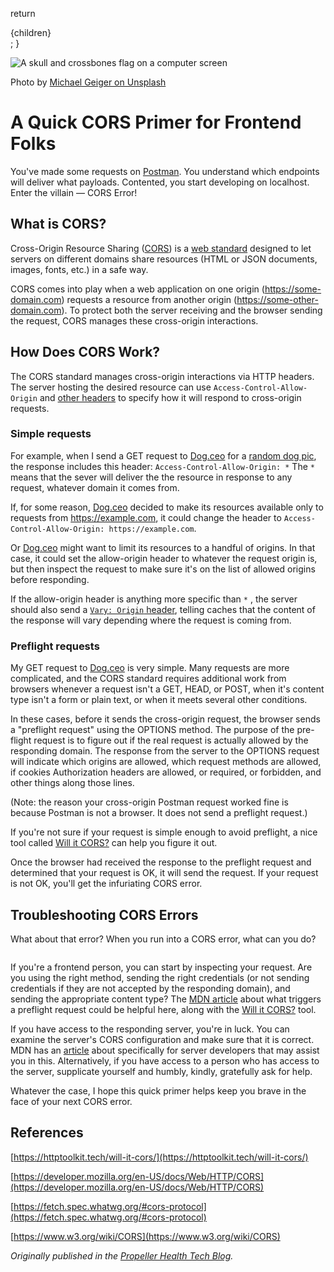 
  return <section>{children}</section>;
}

<Image
  src="/quick-cors-primer.jpeg"
  alt="A skull and crossbones flag on a computer screen"
  width={768}
  height={530}
  priority
/>

Photo by [Michael Geiger on Unsplash](https://unsplash.com/@jackson_893)

# A Quick CORS Primer for Frontend Folks

You've made some requests on [Postman](https://www.postman.com/). You understand which endpoints will deliver what payloads. Contented, you start developing on localhost. Enter the villain — CORS Error!

## What is CORS?

Cross-Origin Resource Sharing ([CORS](https://developer.mozilla.org/en-US/docs/Web/HTTP/CORS)) is a [web standard](https://www.w3.org/wiki/CORS) designed to let servers on different domains share resources (HTML or JSON documents, images, fonts, etc.) in a safe way.

CORS comes into play when a web application on one origin (https://some-domain.com) requests a resource from another origin (https://some-other-domain.com). To protect both the server receiving and the browser sending the request, CORS manages these cross-origin interactions.

## How Does CORS Work?

The CORS standard manages cross-origin interactions via HTTP headers. The server hosting the desired resource can use `Access-Control-Allow-Origin` and [other headers](https://developer.mozilla.org/en-US/docs/Web/HTTP/Headers#CORS) to specify how it will respond to cross-origin requests.

### Simple requests

For example, when I send a GET request to [Dog.ceo](http://dog.ceo) for a [random dog pic](https://dog.ceo/api/breeds/image/random), the response includes this header: `Access-Control-Allow-Origin: *` The `*` means that the sever will deliver the the resource in response to any request, whatever domain it comes from.

If, for some reason, [Dog.ceo](http://dog.ceo) decided to make its resources available only to requests from https://example.com, it could change the header to `Access-Control-Allow-Origin: https://example.com`.

Or [Dog.ceo](http://dog.ceo) might want to limit its resources to a handful of origins. In that case, it could set the allow-origin header to whatever the request origin is, but then inspect the request to make sure it's on the list of allowed origins before responding.

If the allow-origin header is anything more specific than `*` , the server should also send a [`Vary: Origin` header](https://developer.mozilla.org/en-US/docs/Web/HTTP/Headers/Vary), telling caches that the content of the response will vary depending where the request is coming from.

### Preflight requests

My GET request to [Dog.ceo](http://dog.ceo) is very simple. Many requests are more complicated, and the CORS standard requires additional work from browsers whenever a request isn't a GET, HEAD, or POST, when it's content type isn't a form or plain text, or when it meets several other conditions.

In these cases, before it sends the cross-origin request, the browser sends a "preflight request" using the OPTIONS method. The purpose of the pre-flight request is to figure out if the real request is actually allowed by the responding domain. The response from the server to the OPTIONS request will indicate which origins are allowed, which request methods are allowed, if cookies Authorization headers are allowed, or required, or forbidden, and other things along those lines.

(Note: the reason your cross-origin Postman request worked fine is because Postman is not a browser. It does not send a preflight request.)

If you're not sure if your request is simple enough to avoid preflight, a nice tool called [Will it CORS?](https://httptoolkit.tech/will-it-cors/) can help you figure it out.

Once the browser had received the response to the preflight request and determined that your request is OK, it will send the request. If your request is not OK, you'll get the infuriating CORS error.

## Troubleshooting CORS Errors

What about that error? When you run into a CORS error, what can you do?

<Image src="/firefox.jpg" alt="" width={768} height={446} className="mb-4" />

If you're a frontend person, you can start by inspecting your request. Are you using the right method, sending the right credentials (or not sending credentials if they are not accepted by the responding domain), and sending the appropriate content type? The [MDN article](https://developer.mozilla.org/en-US/docs/Web/HTTP/CORS) about what triggers a preflight request could be helpful here, along with the [Will it CORS?](https://httptoolkit.tech/will-it-cors/) tool.

If you have access to the responding server, you're in luck. You can examine the server's CORS configuration and make sure that it is correct. MDN has an [article](https://developer.mozilla.org/en-US/docs/Web/HTTP/CORS) about specifically for server developers that may assist you in this. Alternatively, if you have access to a person who has access to the server, supplicate yourself and humbly, kindly, gratefully ask for help.

Whatever the case, I hope this quick primer helps keep you brave in the face of your next CORS error.

## References

[https://httptoolkit.tech/will-it-cors/](https://httptoolkit.tech/will-it-cors/)

[https://developer.mozilla.org/en-US/docs/Web/HTTP/CORS](https://developer.mozilla.org/en-US/docs/Web/HTTP/CORS)

[https://fetch.spec.whatwg.org/#cors-protocol](https://fetch.spec.whatwg.org/#cors-protocol)

[https://www.w3.org/wiki/CORS](https://www.w3.org/wiki/CORS)

_Originally published in the [Propeller Health Tech Blog](https://medium.com/propeller-health-tech-blog/a-quick-cors-primer-for-frontend-folks-83c53b9cb28f)._
